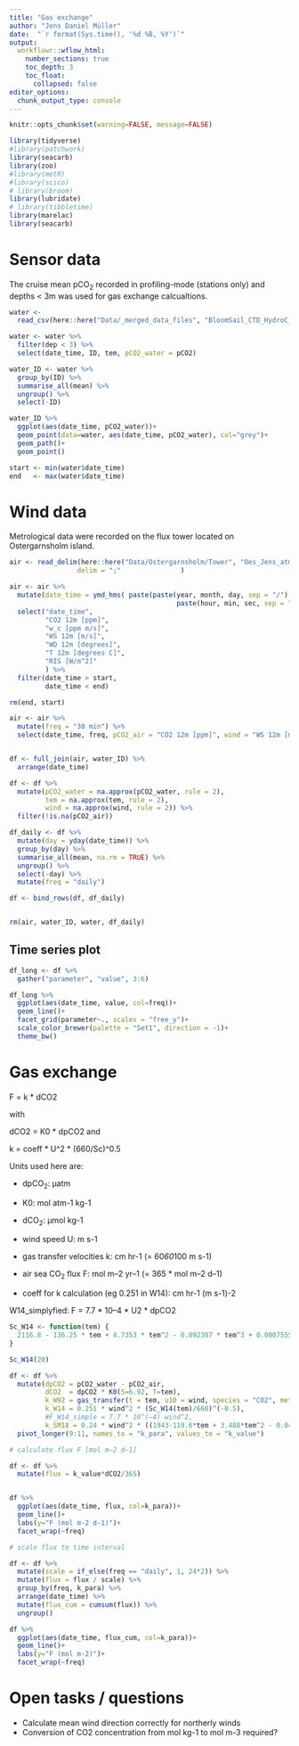 ```yaml
---
title: "Gas exchange"
author: "Jens Daniel Müller"
date:  "`r format(Sys.time(), '%d %B, %Y')`"
output: 
  workflowr::wflow_html:
    number_sections: true
    toc_depth: 3
    toc_float:
      collapsed: false
editor_options:
  chunk_output_type: console
---
```



```r
knitr::opts_chunk$set(warning=FALSE, message=FALSE)
```

```r
library(tidyverse)
#library(patchwork)
library(seacarb)
library(zoo)
#library(metR)
#library(scico)
# library(broom)
library(lubridate)
# library(tibbletime)
library(marelac)
library(seacarb)
```


# Sensor data

The cruise mean pCO~2~ recorded in profiling-mode (stations only) and depths < 3m was used for gas exchange calcualtions.

```r

water <-
  read_csv(here::here("Data/_merged_data_files", "BloomSail_CTD_HydroC_CT.csv"))

water <- water %>% 
  filter(dep < 3) %>% 
  select(date_time, ID, tem, pCO2_water = pCO2)

water_ID <- water %>% 
  group_by(ID) %>% 
  summarise_all(mean) %>% 
  ungroup() %>% 
  select(-ID)

water_ID %>% 
  ggplot(aes(date_time, pCO2_water))+
  geom_point(data=water, aes(date_time, pCO2_water), col="grey")+
  geom_path()+
  geom_point()

start <- min(water$date_time)
end   <- max(water$date_time)

```


# Wind data

Metrological data were recorded on the flux tower located on Ostergarnsholm island.

```r

air <- read_delim(here::here("Data/Ostergarnsholm/Tower", "Oes_Jens_atm_water_June_to_August_2018.csv"),
                 delim = ";"               )

air <- air %>%
  mutate(date_time = ymd_hms( paste(paste(year, month, day, sep = "/"),
                                          paste(hour, min, sec, sep = ":")))) %>% 
  select("date_time",
         "CO2 12m [ppm]",
         "w_c [ppm m/s]",
         "WS 12m [m/s]",
         "WD 12m [degrees]",
         "T 12m [degrees C]",
         "RIS [W/m^2]"
         ) %>% 
  filter(date_time > start,
         date_time < end)

rm(end, start)

air <- air %>% 
  mutate(freq = "30 min") %>% 
  select(date_time, freq, pCO2_air = "CO2 12m [ppm]", wind = "WS 12m [m/s]")



```


```r

df <- full_join(air, water_ID) %>% 
  arrange(date_time)

df <- df %>% 
  mutate(pCO2_water = na.approx(pCO2_water, rule = 2),
         tem = na.approx(tem, rule = 2),
         wind = na.approx(wind, rule = 2)) %>% 
  filter(!is.na(pCO2_air))

df_daily <- df %>% 
  mutate(day = yday(date_time)) %>% 
  group_by(day) %>% 
  summarise_all(mean, na.rm = TRUE) %>% 
  ungroup() %>% 
  select(-day) %>% 
  mutate(freq = "daily")

df <- bind_rows(df, df_daily)


rm(air, water_ID, water, df_daily)


```

## Time series plot

```r

df_long <- df %>% 
  gather("parameter", "value", 3:6)

df_long %>% 
  ggplot(aes(date_time, value, col=freq))+
  geom_line()+
  facet_grid(parameter~., scales = "free_y")+
  scale_color_brewer(palette = "Set1", direction = -1)+
  theme_bw()

```

# Gas exchange

F = k * dCO2

with

dCO2 = K0 * dpCO2 and 

k = coeff * U^2 * (660/Sc)^0.5

Units used here are:

- dpCO~2~: µatm
- K0: mol atm-1 kg-1
- dCO~2~: µmol kg-1

- wind speed U: m s-1

- gas transfer velocities k: cm hr-1 (= 60*60*100 m s-1)
- air sea CO~2~ flux F: mol m–2 yr–1 (= 365 * mol m–2 d–1)

- coeff for k calculation (eg 0.251 in W14): cm hr-1 (m s-1)-2 

W14_simplyfied: F = 7.7 * 10–4 * U2 * dpCO2



```r

Sc_W14 <- function(tem) {
  2116.8 - 136.25 * tem + 4.7353 * tem^2 - 0.092307 * tem^3 + 0.0007555 * tem^4
}

Sc_W14(20)

df <- df %>% 
  mutate(dpCO2 = pCO2_water - pCO2_air,
         dCO2  = dpCO2 * K0(S=6.92, T=tem),
         k_W92 = gas_transfer(t = tem, u10 = wind, species = "CO2", method = "Wanninkhof1")* 60^2 * 100,
         k_W14 = 0.251 * wind^2 * (Sc_W14(tem)/660)^(-0.5),
         #F_W14_simple = 7.7 * 10^(–4) wind^2,
         k_SM18 = 0.24 * wind^2 * ((1943-119.6*tem + 3.488*tem^2 - 0.0417*tem^3) / 660)^(-0.5)) %>% 
  pivot_longer(9:11, names_to = "k_para", values_to = "k_value")

# calculate flux F [mol m–2 d–1]

df <- df %>% 
  mutate(flux = k_value*dCO2/365) 


df %>% 
  ggplot(aes(date_time, flux, col=k_para))+
  geom_line()+
  labs(y="F (mol m-2 d-1)")+
  facet_wrap(~freq)

# scale flux to time interval

df <- df %>% 
  mutate(scale = if_else(freq == "daily", 1, 24*2)) %>% 
  mutate(flux = flux / scale) %>% 
  group_by(freq, k_para) %>% 
  arrange(date_time) %>% 
  mutate(flux_cum = cumsum(flux)) %>% 
  ungroup()

df %>% 
  ggplot(aes(date_time, flux_cum, col=k_para))+
  geom_line()+
  labs(y="F (mol m-2)")+
  facet_wrap(~freq)

```



# Open tasks / questions

- Calculate mean wind direction correctly for northerly winds
- Conversion of CO2 concentration from mol kg-1 to mol m-3 required?
